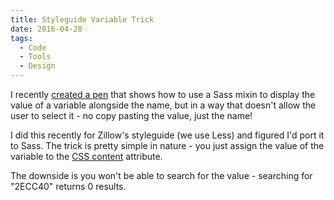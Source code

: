 ```yaml
---
title: Styleguide Variable Trick
date: 2016-04-28
tags:
  - Code
  - Tools
  - Design
---
```



I recently [created a pen](http://codepen.io/IanMitchell/pen/grBvxw) that shows how to use a Sass mixin to display the value of a variable alongside the name, but in a way that doesn't allow the user to select it - no copy pasting the value, just the name!

I did this recently for Zillow's styleguide (we use Less) and figured I'd port it to Sass. The trick is pretty simple in nature - you just assign the value of the variable to the [CSS content](https://developer.mozilla.org/en-US/docs/Web/CSS/content) attribute.

<CodePen
  id="grBvxw"
  title="CSS Styleguide Color Variable / Hex Value Displays"
/>

The downside is you won't be able to search for the value - searching for "2ECC40" returns 0 results.
